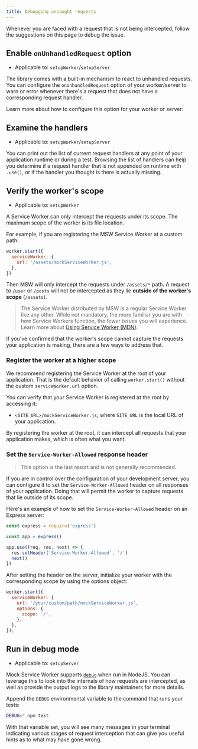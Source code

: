 ```yaml
---
title: Debugging uncaught requests
---
```


Whenever you are faced with a request that is not being intercepted, follow the suggestions on this page to debug the issue.

## Enable `onUnhandledRequest` option

- Applicable to: `setupWorker`/`setupServer`

The library comes with a built-in mechanism to react to unhandled requests. You can configure the `onUnhandledRequest` option of your worker/server to warn or error whenever there's a request that does not have a corresponding request handler.

Learn more about how to configure this option for your worker or server:

<PageLink
  title="start (setupWorker)"
  url="/docs/api/setup-worker/start#onunhandledrequest"
/>

<PageLink
  title="listen (setupServer)"
  url="/docs/api/setup-server/listen#onunhandledrequest"
/>

## Examine the handlers

- Applicable to: `setupWorker`/`setupServer`

You can print out the list of current request handlers at any point of your application runtime or during a test. Browsing the list of handlers can help you determine if a request handler that is not appended on runtime with `.use()`, or if the handler you thought is there is actually missing.

<PageLink
  title="printHandlers (setupWorker)"
  url="/docs/api/setup-worker/print-handlers"
/>

<PageLink
  title="printHandlers (setupServer)"
  url="/docs/api/setup-server/print-handlers"
/>

## Verify the worker's scope

- Applicable to: `setupWorker`

A Service Worker can only intercept the requests under its scope. The maximum scope of the worker is its file location.

For example, if you are registering the MSW Service Worker at a custom path:

```js
worker.start({
  serviceWorker: {
    url: '/assets/mockServiceWorker.js',
  },
})
```

Then MSW will only intercept the requests under `/assets/*` path. A request to `/user` or `/posts` will not be intercepted as they lie **outside of the worker's scope** (`/assets`).

> The Service Worker distributed by MSW is a regular Service Worker like any other. While not mandatory, the more familiar you are with how Service Workers function, the fewer issues you will experience. Learn more about [Using Service Worker (MDN)](https://developer.mozilla.org/en-US/docs/Web/API/Service_Worker_API/Using_Service_Workers).

If you've confirmed that the worker's scope cannot capture the requests your application is making, there are a few ways to address that.

### Register the worker at a higher scope

We recommend registering the Service Worker at the root of your application. That is the default behavior of calling `worker.start()` without the custom `serviceWorker.url` option.

You can verify that your Service Worker is registered at the root by accessing it:

- `<SITE_URL>/mockServiceWorker.js`, where `SITE_URL` is the local URL of your application.

By registering the worker at the root, it can intercept all requests that your application makes, which is often what you want.

### Set the `Service-Worker-Allowed` response header

> This option is the last resort and is not generally recommended.

If you are in control over the configuration of your development server, you can configure it to set the `Service-Worker-Allowed` header on all responses of your application. Doing that will permit the worker to capture requests that lie outside of its scope.

Here's an example of how to set the `Service-Worker-Allowed` header on an Express server:

```js focusedLines=6
const express = require('express')

const app = express()

app.use((req, res, next) => {
  res.setHeader('Service-Worker-Allowed', '/')
  next()
})
```

After setting the header on the server, initialize your worker with the corresponding scope by using the options object:

```js focusedLines=8
worker.start({
  serviceWorker: {
    url: '/your/custom/path/mockServiceWorker.js',
    options: {
      scope: '/',
    },
  },
});
```

## Run in debug mode

- Applicable to: `setupServer`

Mock Service Worker supports [`debug`](https://github.com/visionmedia/debug) when run in NodeJS. You can leverage this to look into the internals of how requests are intercepted, as well as provide the output logs to the library maintainers for more details.

Append the `DEBUG` environmental variable to the command that runs your tests:

```bash
DEBUG=* npm test
```

With that variable set, you will see many messages in your terminal indicating various stages of request interception that can give you useful hints as to what may have gone wrong.
